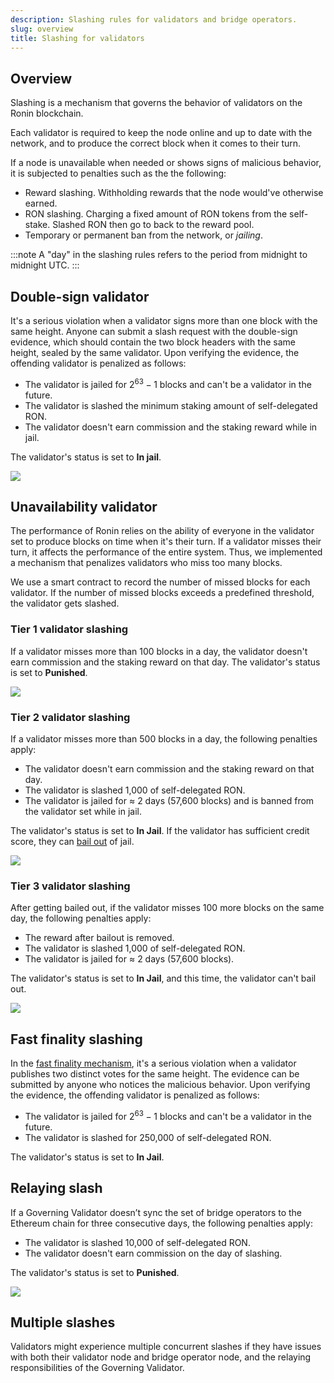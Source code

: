 ```yaml
---
description: Slashing rules for validators and bridge operators.
slug: overview
title: Slashing for validators
---
```



## Overview

Slashing is a mechanism that governs the behavior of validators on
the Ronin blockchain.

Each validator is required to keep the node
online and up to date with the network, and to produce the correct
block when it comes to their turn.

If a node is unavailable when needed or shows signs of malicious
behavior, it is subjected to penalties such as the the following:
* Reward slashing. Withholding rewards that the node would've 
otherwise earned.
* RON slashing. Charging a fixed amount of RON tokens from 
the self-stake. Slashed RON then go to back to the reward pool.
* Temporary or permanent ban from the network, or _jailing_.

:::note 
A "day" in the slashing rules refers to the period
from midnight to midnight UTC.
:::

## Double-sign validator

It's a serious violation when a validator signs more than one block with the same height.
Anyone can submit a slash request with the double-sign evidence, which
should contain the two block headers with the same height, sealed by
the same validator. Upon verifying the evidence, the offending
validator is penalized as follows:

* The validator is jailed for $2^{63}-1$ blocks and can't be a
validator in the future.
* The validator is slashed the minimum staking amount of
self-delegated RON.
* The validator doesn't earn commission and the staking reward while in jail.

The validator's status is set to **In jail**.

<img src={doubleSign} width={1224} />

## Unavailability validator

The performance of Ronin relies on the ability of everyone in the
validator set to produce blocks on time when it's their turn.
If a validator misses their turn, it affects the performance of
the entire system. Thus, we implemented a mechanism that penalizes
validators who miss too many blocks.

We use a smart contract to record the number of missed blocks for each
validator. If the number of missed blocks exceeds a predefined threshold,
the validator gets slashed.

### Tier 1 validator slashing

If a validator misses more than 100 blocks in a day, the validator doesn't earn
commission and the staking reward on that day.
The validator's status is set to **Punished**.

<img src={valSlashTierOne} width={1224} />

### Tier 2 validator slashing

If a validator misses more than 500 blocks in a day, the following penalties apply:
* The validator doesn't earn commission and the staking reward on that day.
* The validator is slashed 1,000 of self-delegated RON.
* The validator is jailed for $\approx$ 2 days (57,600 blocks) and is
banned from the validator set while in jail.

The validator's status is set to **In Jail**. If the validator
has sufficient credit score, they can [bail out](bailout.mdx) of jail.

<img src={valSlashTierTwo} width={1224} />

### Tier 3 validator slashing

After getting bailed out, if the validator
misses 100 more blocks on the same day, the following penalties apply:
* The reward after bailout is removed.
* The validator is slashed 1,000 of self-delegated RON.
* The validator is jailed for $\approx$ 2 days (57,600 blocks).

The validator's status is set to **In Jail**, and this time,
the validator can't bail out.

<img src={valSlashTierThree} width={1224} />

## Fast finality slashing

In the [fast finality mechanism](https://github.com/axieinfinity/REPs/blob/main/REP-0003.md#rep-0003-optimistic-fast-finality),
it's a serious violation when a validator publishes two distinct votes
for the same height. The evidence can be submitted by anyone who notices
the malicious behavior. Upon verifying the evidence, the offending
validator is penalized as follows:

* The validator is jailed for $2^{63}-1$ blocks and can't be a
validator in the future.
* The validator is slashed for 250,000 of
self-delegated RON.

The validator's status is set to **In Jail**.

## Relaying slash

If a Governing Validator doesn’t sync the set of bridge
operators to the Ethereum chain for three consecutive days,
the following penalties apply:

* The validator is slashed 10,000 of self-delegated RON.
* The validator doesn't earn commission on the day of slashing.

The validator's status is set to **Punished**.

<img src={relayingSlash} width={1224} />

## Multiple slashes

Validators might experience multiple concurrent slashes if they have issues
with both their validator node and bridge operator node, and the relaying
responsibilities of the Governing Validator.
